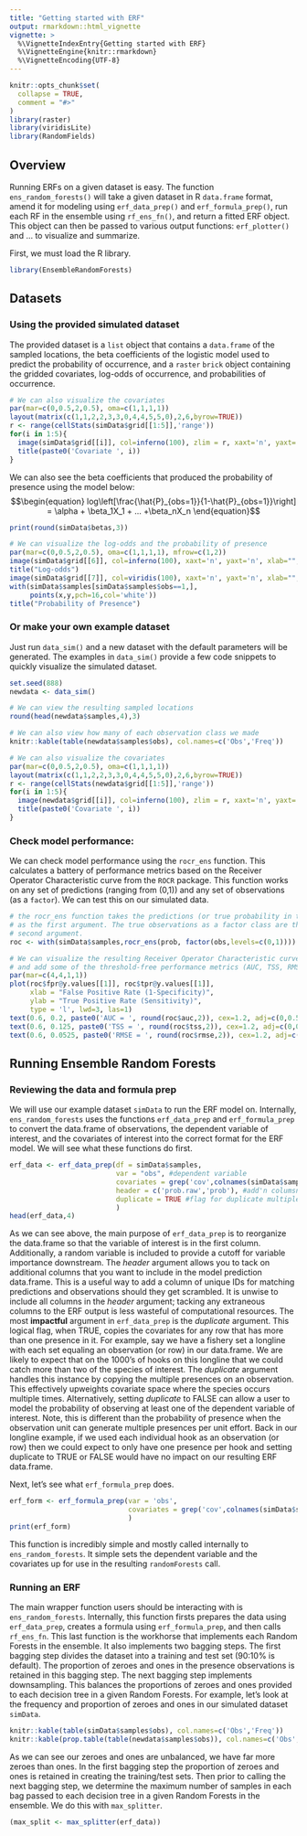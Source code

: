 ```yaml
---
title: "Getting started with ERF"
output: rmarkdown::html_vignette
vignette: >
  %\VignetteIndexEntry{Getting started with ERF}
  %\VignetteEngine{knitr::rmarkdown}
  %\VignetteEncoding{UTF-8}
---
```


```r
knitr::opts_chunk$set(
  collapse = TRUE,
  comment = "#>"
)
library(raster)
library(viridisLite)
library(RandomFields)
```

## Overview
Running ERFs on a given dataset is easy. The function `ens_random_forests()` will take a given dataset in R `data.frame` format, amend it for modeling using `erf_data_prep()` and `erf_formula_prep()`, run each RF in the ensemble using `rf_ens_fn()`, and return a fitted ERF object. This object can then be passed to various output functions: `erf_plotter()` and ... to visualize and summarize.

First, we must load the R library.
```r
library(EnsembleRandomForests)
```

## Datasets

### Using the provided simulated dataset
The provided dataset is a `list` object that contains a `data.frame` of the sampled locations, the beta coefficients of the logistic model used to predict the probability of occurrence, and a `raster` `brick` object containing the gridded covariates, log-odds of occurrence, and probabilities of occurrence. 

```r
# We can also visualize the covariates
par(mar=c(0,0.5,2,0.5), oma=c(1,1,1,1))
layout(matrix(c(1,1,2,2,3,3,0,4,4,5,5,0),2,6,byrow=TRUE))
r <- range(cellStats(simData$grid[[1:5]],'range'))
for(i in 1:5){
  image(simData$grid[[i]], col=inferno(100), zlim = r, xaxt='n', yaxt='n', xlab="", ylab="")
  title(paste0('Covariate ', i))
}
```

We can also see the beta coefficients that produced the probability of presence using the model below:
$$\begin{equation}
  log\left[\frac{\hat{P}_{obs=1}}{1-\hat{P}_{obs=1}}\right] = \alpha + \beta_1X_1 + ... +\beta_nX_n
\end{equation}$$
```r
print(round(simData$betas,3))

# We can visualize the log-odds and the probability of presence
par(mar=c(0,0.5,2,0.5), oma=c(1,1,1,1), mfrow=c(1,2))
image(simData$grid[[6]], col=inferno(100), xaxt='n', yaxt='n', xlab="", ylab="")
title("Log-odds")
image(simData$grid[[7]], col=viridis(100), xaxt='n', yaxt='n', xlab="", ylab="")
with(simData$samples[simData$samples$obs==1,],
     points(x,y,pch=16,col='white'))
title("Probability of Presence")
```

### Or make your own example dataset
Just run `data_sim()` and a new dataset with the default parameters will be generated. The examples in `data_sim()` provide a few code snippets to quickly visualize the simulated dataset. 
```r
set.seed(888)
newdata <- data_sim()

# We can view the resulting sampled locations
round(head(newdata$samples,4),3)

# We can also view how many of each observation class we made
knitr::kable(table(newdata$samples$obs), col.names=c('Obs','Freq'))
```

```r
# We can also visualize the covariates
par(mar=c(0,0.5,2,0.5), oma=c(1,1,1,1))
layout(matrix(c(1,1,2,2,3,3,0,4,4,5,5,0),2,6,byrow=TRUE))
r <- range(cellStats(newdata$grid[[1:5]],'range'))
for(i in 1:5){
  image(newdata$grid[[i]], col=inferno(100), zlim = r, xaxt='n', yaxt='n', xlab="", ylab="")
  title(paste0('Covariate ', i))
}
```

### Check model performance:
We can check model performance using the `rocr_ens` function. This calculates a battery of performance metrics based on the Receiver Operator Characteristic curve from the `ROCR` package. This function works on any set of predictions (ranging from (0,1)) and any set of observations (as a `factor`). We can test this on our simulated data. 
```r
# the rocr_ens function takes the predictions (or true probability in this case)
# as the first argument. The true observations as a factor class are the
# second argument. 
roc <- with(simData$samples,rocr_ens(prob, factor(obs,levels=c(0,1))))

# We can visualize the resulting Receiver Operator Characteristic curve
# and add some of the threshold-free performance metrics (AUC, TSS, RMSE)
par(mar=c(4,4,1,1))
plot(roc$fpr@y.values[[1]], roc$tpr@y.values[[1]],
     xlab = "False Positive Rate (1-Specificity)",
     ylab = "True Positive Rate (Sensitivity)",
     type = 'l', lwd=3, las=1)
text(0.6, 0.2, paste0('AUC = ', round(roc$auc,2)), cex=1.2, adj=c(0,0.5))
text(0.6, 0.125, paste0('TSS = ', round(roc$tss,2)), cex=1.2, adj=c(0,0.5))
text(0.6, 0.0525, paste0('RMSE = ', round(roc$rmse,2)), cex=1.2, adj=c(0,0.5))
```


## Running Ensemble Random Forests

### Reviewing the data and formula prep
We will use our example dataset `simData` to run the ERF model on. Internally, `ens_random_forests` uses the functions `erf_data_prep` and `erf_formula_prep` to convert the data.frame of observations, the dependent variable of interest, and the covariates of interest into the correct format for the ERF model. We will see what these functions do first.
```r
erf_data <- erf_data_prep(df = simData$samples, 
                          var = "obs", #dependent variable
                          covariates = grep('cov',colnames(simData$samples), value=T),
                          header = c('prob.raw','prob'), #add'n columsn to include
                          duplicate = TRUE #flag for duplicate multiple presences
                          )
head(erf_data,4)
```
As we can see above, the main purpose of `erf_data_prep` is to reorganize the data.frame so that the variable of interest is in the first column. Additionally, a random variable is included to provide a cutoff for variable importance downstream. The *header* argument allows you to tack on additional columns that you want to include in the model prediction data.frame. This is a useful way to add a column of unique IDs for matching predictions and observations should they get scrambled. It is unwise to include all columns in the *header* argument; tacking any extraneous columns to the ERF output is less wasteful of computational resources. The most **impactful** argument in `erf_data_prep` is the *duplicate* argument. This logical flag, when TRUE, copies the covariates for any row that has more than one presence in it. For example, say we have a fishery set a longline with each set equaling an observation (or row) in our data.frame. We are likely to expect that on the 1000's of hooks on this longline that we could catch more than two of the species of interest. The *duplicate* argument handles this instance by copying the multiple presences on an observation. This effectively upweights covariate space where the species occurs multiple times. Alternatively, setting *duplicate* to FALSE can allow a user to model the probability of observing at least one of the dependent variable of interest. Note, this is different than the probability of presence when the observation unit can generate multiple presences per unit effort. Back in our longline example, if we used each individual hook as an observation (or row) then we could expect to only have one presence per hook and setting duplicate to TRUE or FALSE would have no impact on our resulting ERF data.frame. 

Next, let's see what `erf_formula_prep` does.
```r
erf_form <- erf_formula_prep(var = 'obs',
                             covariates = grep('cov',colnames(simData$samples), value=T)
                             )
print(erf_form)
```
This function is incredibly simple and mostly called internally to `ens_random_forests`. It simple sets the dependent variable and the covariates up for use in the resulting `randomForests` call. 

### Running an ERF
The main wrapper function users should be interacting with is `ens_random_forests`. Internally, this function firsts prepares the data using `erf_data_prep`, creates a formula using `erf_formula_prep`, and then calls `rf_ens_fn`. This last function is the workhorse that implements each Random Forests in the ensemble. It also implements two bagging steps. The first bagging step divides the dataset into a training and test set (90:10% is default). The proportion of zeroes and ones in the presence observations is retained in this bagging step. The next bagging step implements downsampling. This balances the proportions of zeroes and ones provided to each decision tree in a given Random Forests. For example, let's look at the frequency and proportion of zeroes and ones in our simulated dataset `simData`.
```r
knitr::kable(table(simData$samples$obs), col.names=c('Obs','Freq'))
knitr::kable(prop.table(table(newdata$samples$obs)), col.names=c('Obs','Prop.'))
```
As we can see our zeroes and ones are unbalanced, we have far more zeroes than ones. In the first bagging step the proportion of zeroes and ones is retained in creating the training/test sets. Then prior to calling the next bagging step, we determine the maximum number of samples in each bag passed to each decision tree in a given Random Forests in the ensemble. We do this with `max_splitter`.
```r
(max_split <- max_splitter(erf_data))
```